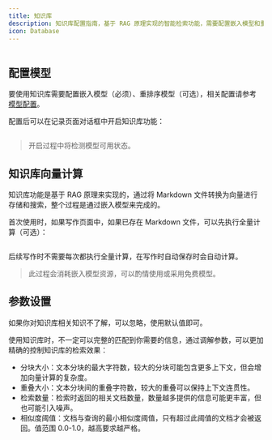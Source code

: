 ```yaml
---
title: 知识库
description: 知识库配置指南，基于 RAG 原理实现的智能检索功能，需要配置嵌入模型和重排序模型。
icon: Database
---
```


<Image width="0" height="0" src="https://s2.loli.net/2025/07/10/57gNKq8CPa6kZ1V.png" />

## 配置模型

要使用知识库需要配置嵌入模型（必须）、重排序模型（可选），相关配置请参考 [模型配置](/zh/settings/model-config)。

配置后可以在记录页面对话框中开启知识库功能：

<Image width="0" height="0" src="https://s2.loli.net/2025/07/10/DgjJU7rNypiH1kb.png" />

> 开启过程中将检测模型可用状态。

## 知识库向量计算

知识库功能是基于 RAG 原理来实现的，通过将 Markdown 文件转换为向量进行存储和搜索，整个过程是通过嵌入模型来完成的。

首次使用时，如果写作页面中，如果已存在 Markdown 文件，可以先执行全量计算（可选）：

<Image width="0" height="0" src="https://s2.loli.net/2025/07/10/TErOmSFLPqo1Xtb.png" />

后续写作时不需要每次都执行全量计算，在写作时自动保存时会自动计算。

> 此过程会消耗嵌入模型资源，可以酌情使用或采用免费模型。

## 参数设置

如果你对知识库相关知识不了解，可以忽略，使用默认值即可。

使用知识库时，不一定可以完整的匹配到你需要的信息，通过调解参数，可以更加精确的控制知识库的检索效果：

- 分块大小：文本分块的最大字符数，较大的分块可能包含更多上下文，但会增加向量计算的复杂度。
- 重叠大小：文本分块间的重叠字符数，较大的重叠可以保持上下文连贯性。
- 检索数量：检索时返回的相关文档数量，数量越多提供的信息可能更丰富，但也可能引入噪声。
- 相似度阈值：文档与查询的最小相似度阈值，只有超过此阈值的文档才会被返回。值范围 0.0-1.0，越高要求越严格。
